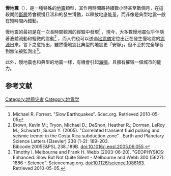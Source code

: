 {{noteTA
|G1 = Earthquake
}}
'''慢地震'''（{{lang-en|Slow Earthquake}}），是一種特殊的[[地震|地震]]類型，其作用時間將持續數小時甚至數個月，在這段期間[[斷層|斷層]]將會緩慢且溫和的發生滑動，以釋放地底能量，而非像是典型地震一般在短時間內錯動。

慢地震的最初是在一次長時間觀測的經驗中發現<ref>Michael R. Forrest. "Slow Earthquakes". Scec.org. Retrieved 2010-05-05</ref> ，現今，大多數慢地震似乎伴隨著液體流動和輕微的震動<ref>Brown, Kevin M.; Tryon, Michael D.; DeShon, Heather R.; Dorman, LeRoy M.; Schwartz, Susan Y. (2005). "Correlated transient fluid pulsing and seismic tremor in the Costa Rica subduction zone" . Earth and Planetary Science Letters (Elsevier) 238 (1–2): 189–203. Bibcode:2005E&PSL.238..189B. doi:10.1016/j.epsl.2005.06.055.</ref> ，而人們也可以透過[[地震儀|地震儀]]定位出正在發生慢地震的[[震源|震源]]出來。言下之意指出，雖然慢地震比典型的地震更「安靜」，但不至於完全靜音到無法被監測出<ref>Timothy I. Melbourne and Frank H. Webb (2003-06-20). "GEOPHYSICS: Enhanced: Slow But Not Quite Silent - Melbourne and Webb 300 (5627): 1886 - Science". Sciencemag.org. doi:10.1126/science.1086163. Retrieved 2010-05-05.</ref>。

此外，慢地震也和典型的地震一樣，有機會引起[[海嘯|海嘯]]，且擁有摧毀一個城市的能力。

== 参考文献 ==
{{Reflist|2}}

{{Earthquake}}
[[Category:地质灾害|Category:地质灾害]]
[[Category:地震学|Category:地震学]]